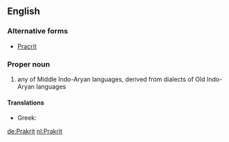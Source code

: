 ==English==
{{wikipedia}}

===Alternative forms===
* [[Pracrit]]

===Proper noun===
{{en-proper noun|Prakrits}}

# any of Middle Indo-Aryan languages, derived from dialects of Old Indo-Aryan languages

====Translations====
{{trans-top|}}
{{trans-mid}}
* Greek: {{t|el|πρακριτική γλώσσα|f|tr=prakritikí glóssa}}
{{trans-bottom}}


[[de:Prakrit]]
[[nl:Prakrit]]